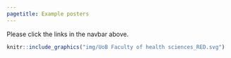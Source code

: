 ```yaml
---
pagetitle: Example posters
---
```


Please click the links in the navbar above.
```r
knitr::include_graphics("img/UoB Faculty of health sciences_RED.svg")
```
